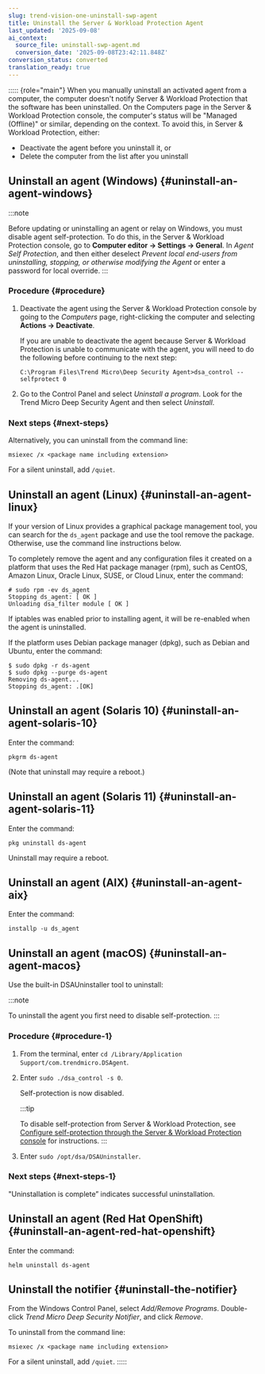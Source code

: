 ```yaml
---
slug: trend-vision-one-uninstall-swp-agent
title: Uninstall the Server & Workload Protection Agent
last_updated: '2025-09-08'
ai_context:
  source_file: uninstall-swp-agent.md
  conversion_date: '2025-09-08T23:42:11.848Z'
conversion_status: converted
translation_ready: true
---
```


::::: {role="main"}
When you manually uninstall an activated agent from a computer, the computer doesn't notify Server & Workload Protection that the software has been uninstalled. On the Computers page in the Server & Workload Protection console, the computer's status will be "Managed (Offline)" or similar, depending on the context. To avoid this, in Server & Workload Protection, either:

- Deactivate the agent before you uninstall it, or
- Delete the computer from the list after you uninstall

## Uninstall an agent (Windows) {#uninstall-an-agent-windows}

:::note

Before updating or uninstalling an agent or relay on Windows, you must disable agent self-protection. To do this, in the Server & Workload Protection console, go to **Computer editor → Settings → General**. In *Agent Self Protection*, and then either deselect *Prevent local end-users from uninstalling, stopping, or otherwise modifying the Agent* or enter a password for local override.
:::

### Procedure {#procedure}

1.  Deactivate the agent using the Server & Workload Protection console by going to the *Computers* page, right-clicking the computer and selecting **Actions → Deactivate**.

    If you are unable to deactivate the agent because Server & Workload Protection is unable to communicate with the agent, you will need to do the following before continuing to the next step:

    `C:\Program Files\Trend Micro\Deep Security Agent>dsa_control --selfprotect 0`

2.  Go to the Control Panel and select *Uninstall a program*. Look for the Trend Micro Deep Security Agent and then select *Uninstall*.

### Next steps {#next-steps}

Alternatively, you can uninstall from the command line:

`msiexec /x <package name including extension>`

For a silent uninstall, add `/quiet`.

## Uninstall an agent (Linux) {#uninstall-an-agent-linux}

If your version of Linux provides a graphical package management tool, you can search for the `ds_agent` package and use the tool remove the package. Otherwise, use the command line instructions below.

To completely remove the agent and any configuration files it created on a platform that uses the Red Hat package manager (rpm), such as CentOS, Amazon Linux, Oracle Linux, SUSE, or Cloud Linux, enter the command:

``` codeblock
# sudo rpm -ev ds_agent
Stopping ds_agent: [ OK ]
Unloading dsa_filter module [ OK ]
```

If iptables was enabled prior to installing agent, it will be re-enabled when the agent is uninstalled.

If the platform uses Debian package manager (dpkg), such as Debian and Ubuntu, enter the command:

``` codeblock
$ sudo dpkg -r ds-agent
$ sudo dpkg --purge ds-agent
Removing ds-agent...
Stopping ds_agent: .[OK]
```

## Uninstall an agent (Solaris 10) {#uninstall-an-agent-solaris-10}

Enter the command:

`pkgrm ds-agent`

(Note that uninstall may require a reboot.)

## Uninstall an agent (Solaris 11) {#uninstall-an-agent-solaris-11}

Enter the command:

`pkg uninstall ds-agent`

Uninstall may require a reboot.

## Uninstall an agent (AIX) {#uninstall-an-agent-aix}

Enter the command:

`installp -u ds_agent`

## Uninstall an agent (macOS) {#uninstall-an-agent-macos}

Use the built-in DSAUninstaller tool to uninstall:

:::note

To uninstall the agent you first need to disable self-protection.
:::

### Procedure {#procedure-1}

1.  From the terminal, enter `cd /Library/Application Support/com.trendmicro.DSAgent`.

2.  Enter `sudo ./dsa_control -s 0`.

    Self-protection is now disabled.

    :::tip

    To disable self-protection from Server & Workload Protection, see [Configure self-protection through the Server & Workload Protection console](https://docs.trendmicro.com/en-us/documentation/article/trend-micro-cloud-one-workload-security-agent-self-protection) for instructions.
    :::

3.  Enter `sudo /opt/dsa/DSAUninstaller`.

### Next steps {#next-steps-1}

"Uninstallation is complete” indicates successful uninstallation.

## Uninstall an agent (Red Hat OpenShift) {#uninstall-an-agent-red-hat-openshift}

Enter the command:

`helm uninstall ds-agent`

## Uninstall the notifier {#uninstall-the-notifier}

From the Windows Control Panel, select *Add/Remove Programs*. Double-click *Trend Micro Deep Security Notifier*, and click *Remove*.

To uninstall from the command line:

`msiexec /x <package name including extension>`

For a silent uninstall, add `/quiet`.
:::::
